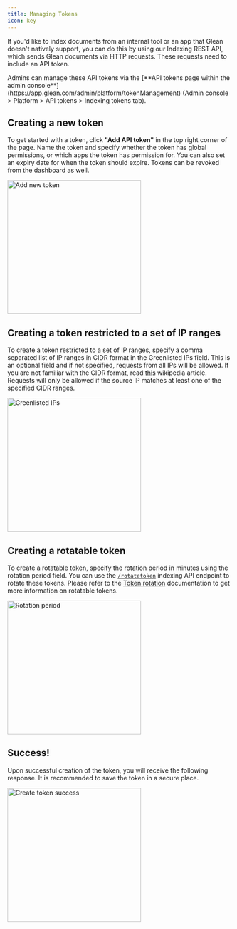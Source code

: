 ```yaml
---
title: Managing Tokens
icon: key
---
```


If you'd like to index documents from an internal tool or an app that Glean doesn't natively support, you can do this by using our Indexing REST API, which sends Glean documents via HTTP requests. These requests need to include an API token.

<Info>
Admins can manage these API tokens via the [**API tokens page within the admin console**](https://app.glean.com/admin/platform/tokenManagement) (Admin console > Platform > API tokens > Indexing tokens tab).
</Info>

## Creating a new token

To get started with a token, click **"Add API token"** in the top right corner of the page. Name the token and specify whether the token has global permissions, or which apps the token has permission for. You can also set an expiry date for when the token should expire. Tokens can be revoked from the dashboard as well.

<Frame>
<img src="./images/add-indexing-api-token.png" alt="Add new token" height="300" />
</Frame>

## Creating a token restricted to a set of IP ranges

To create a token restricted to a set of IP ranges, specify a comma separated list of IP ranges in CIDR format in the Greenlisted IPs field. This is an optional field and if not specified, requests from all IPs will be allowed. If you are not familiar with the CIDR format, read [this](https://en.wikipedia.org/wiki/Classless_Inter-Domain_Routing) wikipedia article.
Requests will only be allowed if the source IP matches at least one of the specified CIDR ranges.

<Frame>
<img src="./images/greenlisted-ips.png" alt="Greenlisted IPs" height="300" />
</Frame>

## Creating a rotatable token

To create a rotatable token, specify the rotation period in minutes using the rotation period field.
You can use the [`/rotatetoken`](https://glean.redoc.ly/indexing/tag/Authentication/paths/~1rotatetoken/post/) indexing API endpoint to rotate these tokens. Please refer to the [Token rotation](https://developers.glean.com/docs/indexing_api_token_rotation/) documentation to get more information on rotatable tokens.

<Frame>
<img src="./images/rotation-period.png" alt="Rotation period" height="300" />
</Frame>

## Success!

Upon successful creation of the token, you will receive the following response. It is recommended to save the token in a secure place.

<Frame>
<img src="./images/create-token-success.png" alt="Create token success" height="300" />
</Frame>
